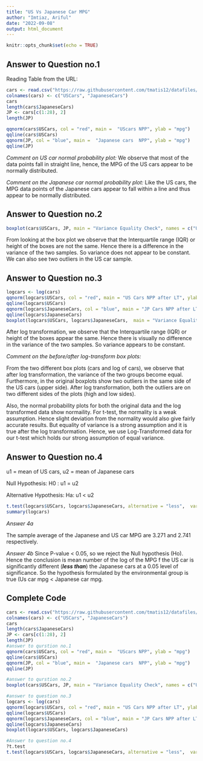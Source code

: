 ---
title: "US Vs Japanese Car MPG"
author: "Imtiaz, Ariful"
date: "2022-09-08"
output: html_document
---

```{r setup, include=FALSE}
knitr::opts_chunk$set(echo = TRUE)
```

## Answer  to Question no.1 

Reading Table from the URL:

```{r}
cars <- read.csv("https://raw.githubusercontent.com/tmatis12/datafiles/main/US_Japanese_Cars.csv")
colnames(cars) <- c("USCars", "JapaneseCars")
cars
length(cars$JapaneseCars)
JP <- cars[c(1:28), 2]
length(JP)
```

```{r}

qqnorm(cars$USCars, col = "red", main =  "UScars NPP", ylab = "mpg")
qqline(cars$USCars)
qqnorm(JP, col = "blue", main =  "Japanese cars  NPP", ylab = "mpg")
qqline(JP)
```

*Comment on US car normal probability plot:* We observe that most of the data points fall in straight line, hence, the MPG of the US cars appear to be normally distributed.

*Comment on the Japanese car normal probability plot:* Like the US cars, the MPG data points of the Japanese cars appear to fall within a line and thus appear to be normally distributed.

## Answer to Question no.2

```{r}
boxplot(cars$USCars, JP, main = "Variance Equality Check", names = c("UScars", "Japanese Cars"), ylab = "Mpg")
```

From looking at the box plot we observe that the Interquartile range (IQR) or height of the boxes are not the same. Hence there is a difference in the variance of the two samples. So variance does not appear to be constant. We can also see two outliers in the US car sample.

## Answer to Question no.3

```{r}
logcars <- log(cars)
qqnorm(logcars$USCars, col = "red", main = "US Cars NPP after LT", ylab = "Log MPG")
qqline(logcars$USCars)
qqnorm(logcars$JapaneseCars, col = "blue", main = "JP Cars NPP after LT", ylab = " Log MPG")
qqline(logcars$JapaneseCars)
boxplot(logcars$USCars, logcars$JapaneseCars,  main = "Variance Equality Check", names = c("UScars", "Japanese Cars"), ylab = "Log of Mpg")
```

After log transformation, we observe that the Interquartile range (IQR) or height of the boxes appear the same. Hence there is visually no difference in the variance of the two samples. So variance appears to be constant.

*Comment on the before/after log-transform box plots:*

From the two different box plots (cars and log of cars), we observe that after log transformation, the variance of the two groups become equal. Furthermore, in the original boxplots show two outliers in the same side of the US cars (upper side). After log transformation, both the outliers are on two different sides of the plots (high and low sides).

Also, the normal probability plots for both the original data and the log transformed data show normaility. For t-test, the normality is a weak assumption. Hence slight deviation from the normality would also give fairly accurate results. But equality of variance is a strong assumption and it is true after the log transformation. Hence, we use Log-Transformed data for our t-test which holds our strong assumption of equal variance.

## Answer to Question no.4

u1 = mean of US cars, u2 = mean of Japanese cars

Null Hypothesis: H0 : u1 = u2

Alternative Hypothesis: Ha: u1 \< u2

```{r}
t.test(logcars$USCars, logcars$JapaneseCars, alternative = "less",  var.equal = TRUE)
summary(logcars)
```

*Answer 4a*

The sample average of the Japanese and US car MPG are 3.271 and 2.741 respectively.

*Answer 4b*
Since P-value \< 0.05, so we reject the Null hypothesis (Ho). Hence the conclusion is mean number of the log of the MPG f the US car is significantly different (***less than***) the Japanese cars at a 0.05 level of significance. So the hypothesis formulated by the environmental group is true (Us car mpg \< Japanese car mpg.

## Complete Code

```{r eval = FALSE}
cars <- read.csv("https://raw.githubusercontent.com/tmatis12/datafiles/main/US_Japanese_Cars.csv")
colnames(cars) <- c("USCars", "JapaneseCars")
cars
length(cars$JapaneseCars)
JP <- cars[c(1:28), 2]
length(JP)
#answer to qurstion no.1
qqnorm(cars$USCars, col = "red", main =  "UScars NPP", ylab = "mpg")
qqline(cars$USCars)
qqnorm(JP, col = "blue", main =  "Japanese cars  NPP", ylab = "mpg")
qqline(JP)

#answer to qurstion no.2
boxplot(cars$USCars, JP, main = "Variance Equality Check", names = c("UScars", "Japanese Cars"), ylab = "Mpg")

#answer to question no.3
logcars <- log(cars)
qqnorm(logcars$USCars, col = "red", main = "US Cars NPP after LT", ylab = "Log MPG")
qqline(logcars$USCars)
qqnorm(logcars$JapaneseCars, col = "blue", main = "JP Cars NPP after LT", ylab = "Log MPG")
qqline(logcars$JapaneseCars)
boxplot(logcars$USCars, logcars$JapaneseCars)

#Answer to question no.4
?t.test
t.test(logcars$USCars, logcars$JapaneseCars, alternative = "less",  var.equal = TRUE)
```
